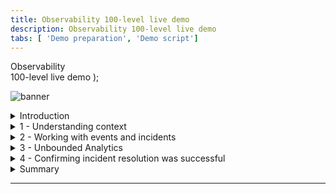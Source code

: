 ```yaml
---
title: Observability 100-level live demo
description: Observability 100-level live demo
tabs: [ 'Demo preparation', 'Demo script']
---
```


  <span>
    Observability <br /> 100-level live demo
  </span>
);

![banner](./images/AIOps_Observability_100_Script.jpg)

<span id="top"></span>

<details>

<summary>Introduction</summary>
<br/>

**NOTE**: The provided demo environment is using Instana SaaS service, which follows the bi-weekly release schedule. This may result in minor differences between the screenshots in this guide and the actual environment you will see, however in most cases it will not impact the demo flow. In case you encounter significant differences please report in Slack support channel <a href="https://ibm-cloud.slack.com/archives/C0124J683GW" target="_blank" rel="noreferrer">#itz-techzone-support</a>.<br/>

In this demo, I’ll show how IBM Instana helps quickly identify, debug, and resolve an incident in a microservices-based application. <br/> <br/>To set the context, our application is called Stan’s Robot Shop, and it is modern, cloud-native application with microservices leveraging various technologies such as Java, Python, and MySQL and deployed in containers on top of Kubernetes cluster. <br/> <br/> Such applications create a serious challenge for managing application performance because components are dynamic and loosly coupled. They use different technologies so usually require broad knowledge and multiple tools to diagnose. <br/> <br/> Instana, with a single agent deployed per host, automates the discovery process. Application components are discovered and observed as they are deployed. Over 200 technologies are supported with zero or minimal configuration, releasing you from installing and configuring multiple tools or plugins. The discovered components can be grouped into Application perspective giving the application owner easy overview of key metrics ("golden signals") like *Traffic*, *Errors* and *Latency* on a single pane of glass.

(Printer-ready PDF of demo script <a href="./100-Observability-Demo-Script.pdf" target="_blank" rel="noreferrer">here</a>)

<br/>

**[Go to top](#top)**

</details>
<details>

<summary>1 - Understanding context</summary>
<br/>

| **1.1** |  **Automated discovery and dependency mapping** |
| :---                   | :--- |
| **Actions**            | From sidebar menu, click **Applications**<br/><br/>Choose **Robot Shop** <br/><br/>Click the **Dependencies** tab |
| **Narration**          | Context is the interrelated conditions in which something exists or occurs; context puts things into perspective. Understanding the context of the observability data is essential with modern distributed applications with extensive dependencies between components. What you can see here is a visualization of all the dependencies within the Robot Shop application. Instana automatically discovered the relationships between the services and correlated them into this dynamic graph. This provides necessery context to understand how different components affect each other. We can see how requests are moving through the application in real-time. Instana is able to do this because it tracks every request that flows through the application. <br/> <br/> We can tell there are some problems with the application because several of the services are highlighted in yellow and red. <br/> <br/> But, you wouldn’t normally be looking at the dependency map when something like this happens, so let me walk you through what it looks like from the Site Reliability Engineer (SRE) or IT Operator’s point of view when an incident occurs. |
| **Screenshots**         | <br/> ![robot_shop_starting_point](./images/1_introduction_1.png)<br/>![robot_shop_dashboard](./images/2_discovery_1.png)<br/>![robot_shop_dependency_map](./images/2_discovery_2.png) |

<br/>

**[Go to top](#top)**

</details>

<details>

<summary>2 - Working with events and incidents</summary>
<br/>

| **2.1** | **Automatically assess events and alerts** |
| :---                   | :--- |
| **Action**             | Click on the **Events** icon (triangle) in sidebar menu |
| **Narration**          | We’ve just gotten an alert from Instana that there has been a sudden increase in erroneous calls on our ‘discount’ service, which is part of the robot shop application. <br/> <br/> Although I don’t have it connected right now, the alert would show up via one of the configurable alert channels, like Pager Duty, Microsoft Teams, Slack, and many others (<a href="https://www.instana.com/docs/events_alerts/alert-channels" target="_blank" rel="noreferrer">full list</a>). <br/> <br/> It’s important to note here that you’re not getting alerts for just anything. Behind the scenes, Instana is determining which events and issues are related, and it only sends alerts on incidents if a problem is likely to affect end users. <br/> <br/> Let’s go into the details for this incident. |
| **Screenshot**         | <br/> ![sidebar_menu](./images/3_events_1.png) |
<br/>

| **2.2** | **Inspect the auto-correlated incident details** |
| :---                   | :--- |
| **Action**             | Click on the incident called **Sudden increase in the number of erroneous calls** on the 'discount' service |
| **Narration**          | Instana recognized that the sudden increase in the number of erroneous calls was something important to alert on, so we did not have to do any configuration or set thresholds in order to get this alert. We get key information right away when we come into this incident detail page. There’s a timeline of the incident, the event that triggered Instana to create the incident, and all of the related events. |
| **Screenshots**        | <br/> ![event_page](./images/3_events_2.png) <br/> <br/> Incident details screen: <br/> ![incident_details_screen](./images/3_events_3.png) |

<br/>

| **2.3** | **Understand the incident** |
| :---                   | :--- |
| **Actions**            | Under **Related Events**, click on the event that says **Sudden increase in the number of erroneous calls**<br/><br/> At the end, click **Analyze Calls** button |
| **Narration**          | It looks like the abnormal termination of the MySQL database caused the problem. It shows how one data store issue rippled out to effect a number of directly and indirectly connected services. Instana’s automatic root cause analysis uses the relationship information from the Dynamic Graph to accurately collate the individual issues into one incident. This completely eliminates alert storms. Providing your DevOps engineers and SREs with a single notification of actionable information to enable them to promptly restore normal service. Let’s look at some related traces for this. |
| **Screenshot**         | <br/> ![events](./images/3_events_4.png) |

<br/>

**[Go to top](#top)**

</details>

<details>

<summary>3 - Unbounded Analytics </summary>
<br/>

| **3.1** | **Examine call details** |
| :---                   | :--- |
| **Actions**            | Click on the endpoint named **CONNECT**<br/><br/>Then, click on the first call (also named **CONNECT**) |
| **Narration**          | Now, we moved to the Analytics view. You can see, how Instana UI allows for easy navigation between different views, keeping the time span and context. At the top you can see Filter that was applied to all collected traces. All filtered requests are grouped by endpoint [*In this case it is database CONNECT exposed my MySQL server*]. There is only one endpoint here, but if there were multiple, you’d see a list. Endpoints are automatically discovered and mapped by Instana. <br/><br/> We can go into the details for each erroneous call to MySQL via this endpoint (CONNECT). |
| **Screenshot**         | <br/> ![endpoint_connect](./images/4_traces_1.png) |

<br/>

| **3.2** | **View call via visual dashboard** |
| :---                   | :--- |
| **Narration**          | Clicking on an individual call takes us to a view of the call in context of the end-to-end trace. We can see where the request began () and each call that was made along the way. <br/> <br/> Everything is presented in an easy-to-navigate visual dashboard, so we can drill into increasingly detailed information to pinpoint the problem, without using multiple tools or navigating back and forth to lots of dashboards. |
| **Screenshot**         | <br/> ![call_timeline](./images/4_traces_2.png) |

<br/>

| **3.3** | **Understand the impact and source of the incident** |
| :---                   | :--- |
| **Action**             | Click on the span called **CONNECT** and refer to the sidebar on the right side |
| **Narration**          | Clicking on a span gives more details, including the source and destination as well as the full stack trace. In this case, we can see that the source is the ‘discount’ service, and [scroll down] the destination is CONNECT of MySQL. <br/> <br/> So we can confirm that the root cause of the incident that affected the ‘discount’ service was with the MySQL database. The abnormal termination of the database caused a connection error, which then flowed back through the application. <br/> <br/> When we bring MySQL back online, it will fix the problem. |
| **Screenshot**         | <br/> ![connect](./images/4_traces_3.png) |

<br/>

**[Go to top](#top)**

</details>

<details>

<summary>4 - Confirming incident resolution was successful</summary>
<br/>

| **4.1** | **Observe that metrics for the Robot Shop have returned to normal** |
| :---                   | :--- |
| **Actions**            | In the top-right corner set the timeframe so it begins at 30 minutes past the hour and ends at 45 minutes past the hour<br/><br/>Click **Set time** <br/><br/>Navigate to **Applications** in the sidebar menu, choose **Robot Shop**, and click on the **Summary** tab <br/> <br/>Note: You should see that the call volume has increased, the number of erroneous calls decreased, and latency also decreased.  |
| **Narration**          | Now that MySQL is working again, we can go back and confirm that the problems with the Robot Shop have been repaired. &nbsp; &nbsp; &nbsp; &nbsp; &nbsp; &nbsp; &nbsp; &nbsp ;&nbsp; &nbsp; &nbsp; &nbsp;&nbsp; &nbsp; &nbsp; &nbsp; &nbsp; &nbsp; &nbsp; &nbsp; &nbsp; &nbsp; &nbsp; &nbsp; &nbsp; &nbsp; &nbsp; &nbsp; &nbsp; &nbsp; &nbsp; &nbsp; &nbsp; &nbsp; &nbsp; &nbsp; &nbsp; &nbsp; &nbsp; &nbsp; &nbsp; &nbsp; &nbsp; &nbsp; &nbsp; &nbsp; &nbsp; &nbsp; &nbsp; &nbsp; &nbsp; &nbsp; |
| **Screenshot**         | <br/> ![robot_shop_summary_end](./images/5_confirmation_1.png) |

<br/>

**[Go to top](#top)**

</details>

<details>

<summary>Summary</summary>
<br/>

Now, we can see that the metrics for the Robot Shop have returned to normal: the call volume has increased again, the erroneous call rate as well as latency has dropped.

<br/>

The problem with the Robot Shop has been fixed and the application normal state was restored!

<br/>

Hopefully, you’ve seen that Instana can help make the process of identifying problems and finding the root cause of those problems very frictionless. Since Instana automates so many of the manual and labor-intensive aspects of the process, you can focus on getting other work done and not worry about instrumenting observability or constantly monitoring for problems. And when problems do arise, all the trace data is there at your fingertips to dig into.

<br/>

**[Go to top](#top)**

</details>

***
